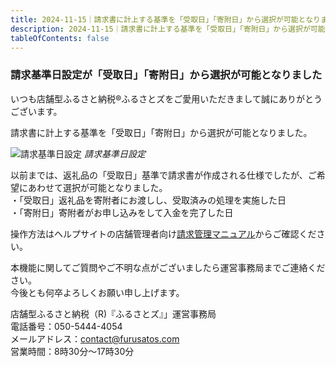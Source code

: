 ```yaml
---
title: 2024-11-15｜請求書に計上する基準を「受取日」「寄附日」から選択が可能となりました
description: 2024-11-15｜請求書に計上する基準を「受取日」「寄附日」から選択が可能となりました
tableOfContents: false
---
```


### 請求基準日設定が「受取日」「寄附日」から選択が可能となりました  

いつも店舗型ふるさと納税®ふるさとズをご愛用いただきまして誠にありがとうございます。  

請求書に計上する基準を「受取日」「寄附日」から選択が可能となりました。  

![請求基準日設定](../../../assets/images/shops_claim_10.png)
*請求基準日設定*

以前までは、返礼品の「受取日」基準で請求書が作成される仕様でしたが、ご希望にあわせて選択が可能となりました。  
・「受取日」返礼品を寄附者にお渡しし、受取済みの処理を実施した日  
・「寄附日」寄附者がお申し込みをして入金を完了した日  

操作方法はヘルプサイトの店舗管理者向け[請求管理マニュアル](/shops/claim/)からご確認ください。  

本機能に関してご質問やご不明な点がございましたら運営事務局までご連絡ください。  
今後とも何卒よろしくお願い申し上げます。  

店舗型ふるさと納税（R)『ふるさとズ』」運営事務局  
電話番号：050-5444-4054  
メールアドレス：contact@furusatos.com  
営業時間：8時30分～17時30分  


<LinkCard
  title="関連コンテンツ｜請求管理"
  href="/shops/claim/"
/>